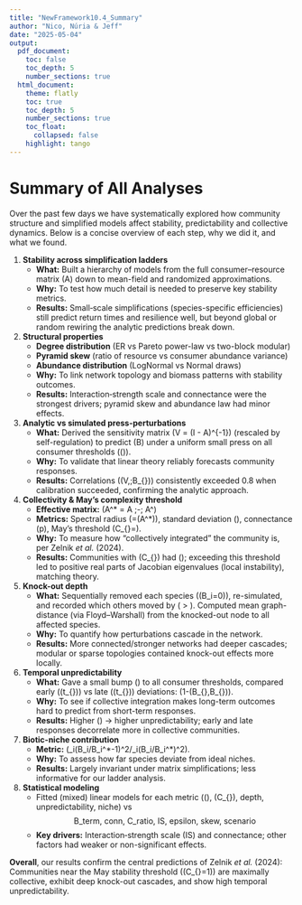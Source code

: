 ```yaml
---
title: "NewFramework10.4_Summary"
author: "Nico, Núria & Jeff"
date: "2025-05-04"
output:
  pdf_document:
    toc: false
    toc_depth: 5
    number_sections: true
  html_document:
    theme: flatly
    toc: true
    toc_depth: 5
    number_sections: true
    toc_float:
      collapsed: false
    highlight: tango
---
```


# Summary of All Analyses

Over the past few days we have systematically explored how community structure and simplified models affect stability, predictability and collective dynamics. Below is a concise overview of each step, why we did it, and what we found.

1. **Stability across simplification ladders**  
   - **What:** Built a hierarchy of models from the full consumer–resource matrix \(A\) down to mean-field and randomized approximations.  
   - **Why:** To test how much detail is needed to preserve key stability metrics.  
   - **Results:** Small‐scale simplifications (species-specific efficiencies) still predict return times and resilience well, but beyond global or random rewiring the analytic predictions break down.

2. **Structural properties**  
   - **Degree distribution** (ER vs Pareto power-law vs two-block modular)  
   - **Pyramid skew** (ratio of resource vs consumer abundance variance)  
   - **Abundance distribution** (LogNormal vs Normal draws)  
   - **Why:** To link network topology and biomass patterns with stability outcomes.  
   - **Results:** Interaction‐strength scale and connectance were the strongest drivers; pyramid skew and abundance law had minor effects.

3. **Analytic vs simulated press-perturbations**  
   - **What:** Derived the sensitivity matrix \(V = (I - A)^{-1}\) (rescaled by self-regulation) to predict \(\delta B\) under a uniform small press on all consumer thresholds (\(\xi\)).  
   - **Why:** To validate that linear theory reliably forecasts community responses.  
   - **Results:** Correlations \(\mathrm{corr}(V\mathbf1,\;\delta B_{\rm sim})\) consistently exceeded 0.8 when calibration succeeded, confirming the analytic approach.

4. **Collectivity & May’s complexity threshold**  
   - **Effective matrix:** \(A^* = \varepsilon\circ A \;-\; A^\top\)  
   - **Metrics:** Spectral radius \(\phi=\rho(A^*)\), standard deviation \(\sigma\), connectance \(p\), May’s threshold \(\mathcal C_{\rm May}=\sigma\sqrt{p(S-1)}\).  
   - **Why:** To measure how “collectively integrated” the community is, per Zelnik *et al.* (2024).  
   - **Results:** Communities with \(\mathcal C_{\rm May}\approx1\) had \(\phi\approx1\); exceeding this threshold led to positive real parts of Jacobian eigenvalues (local instability), matching theory.

5. **Knock-out depth**  
   - **What:** Sequentially removed each species (\(B_i=0\)), re-simulated, and recorded which others moved by \( > \varepsilon \). Computed mean graph-distance (via Floyd–Warshall) from the knocked-out node to all affected species.  
   - **Why:** To quantify how perturbations cascade in the network.  
   - **Results:** More connected/stronger networks had deeper cascades; modular or sparse topologies contained knock-out effects more locally.

6. **Temporal unpredictability**  
   - **What:** Gave a small bump \(\delta\) to all consumer thresholds, compared early (\(t_{\rm early}\)) vs late (\(t_{\rm late}\)) deviations: \(1-\mathrm{corr}(\Delta B_{\rm early},\Delta B_{\rm late})\).  
   - **Why:** To see if collective integration makes long-term outcomes hard to predict from short-term responses.  
   - **Results:** Higher \(\phi\) → higher unpredictability; early and late responses decorrelate more in collective communities.

7. **Biotic-niche contribution**  
   - **Metric:** \(\sum_i(B_i/B_i^*-1)^2\big/\sum_i(B_i/B_i^*)^2\).  
   - **Why:** To assess how far species deviate from ideal niches.  
   - **Results:** Largely invariant under matrix simplifications; less informative for our ladder analysis.

8. **Statistical modeling**  
   - Fitted (mixed) linear models for each metric (\(\phi\), \(\mathcal C_{\rm May}\), depth, unpredictability, niche) vs  
     $$\,\mathrm{B\_term},\ \mathrm{conn},\ \mathrm{C\_ratio},\ \mathrm{IS},\ \mathrm{epsilon},\ \mathrm{skew},\ \mathrm{scenario}\,$$
   - **Key drivers:** Interaction‐strength scale (IS) and connectance; other factors had weaker or non-significant effects.

**Overall**, our results confirm the central predictions of Zelnik *et al.* (2024):  
Communities near the May stability threshold (\(\mathcal C_{\rm May}=1\)) are maximally collective, exhibit deep knock-out cascades, and show high temporal unpredictability.
